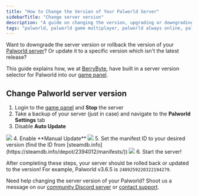 ```yaml
---
title: "How to Change the Version of Your Palworld Server"
sidebarTitle: "Change server version"
description: "A guide on changing the version, upgrading or downgrading, of your Palworld server."
tags: "palworld, palworld game multiplayer, palworld always online, palworld community server, palworld update version, palworld server update"
---
```


Want to downgrade the server version or rollback the version of your [Palworld server](https://berrybyte.net/palworld-server-hosting)? Or update it to a specific version which isn't the latest release?

This guide explains how, we at [BerryByte](https://berrybyte.net), have built in a server version selector for Palworld into our [game panel](https://game.berrybyte.net).

## Change Palworld server version

1. Login to the [game panel](https://game.berrybyte.net) and **Stop** the server
2. Take a backup of your server (just in case) and navigate to the **Palworld Settings** tab
3. Disable **Auto Update**
<Frame>
  <img src="/images/auto-update-palworld.png" />
</Frame>
4. Enable **Manual Update**
<Frame>
  <img src="/images/manual-update-palworld.png" />
</Frame>
5. Set the manifest ID to your desired version (find the ID from [steamdb.info](https://steamdb.info/depot/2394012/manifests/))
<Frame>
  <img src="/images/palworld-manifest-id.png" />
</Frame>
6. Start the server!

After completing these steps, your server should be rolled back or updated to the version! For example, Palworld v3.6.5 is `2409259220322194279`.

Need help changing the server version of your Palworld? Shoot us a message on our
[community Discord server](https://berrybyte.net/discord) or [contact support](https://berrybyte.net/support).